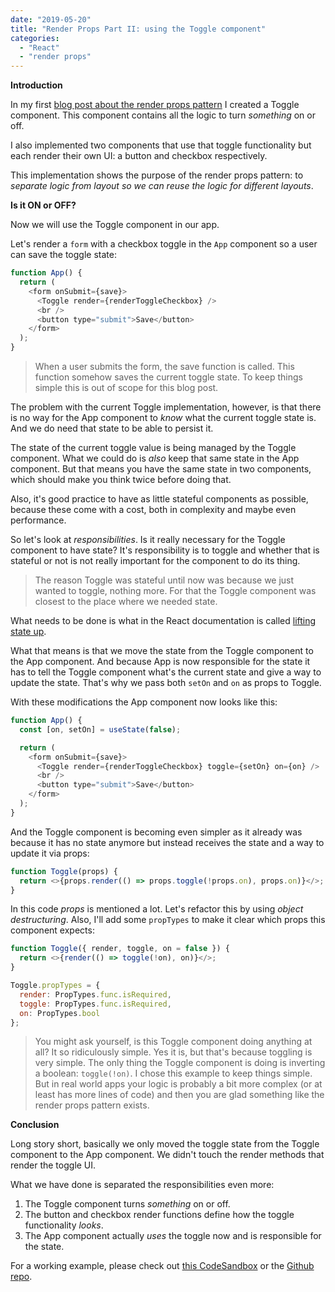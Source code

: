 ```yaml
---
date: "2019-05-20"
title: "Render Props Part II: using the Toggle component"
categories:
  - "React"
  - "render props"
---
```


**Introduction**

In my first [blog post about the render props pattern] I created a Toggle component.
This component contains all the logic to turn _something_ on or off.

I also implemented two components that use that toggle functionality but each
render their own UI: a button and checkbox respectively.

This implementation shows the purpose of the render props pattern: to _separate logic from layout
so we can reuse the logic for different layouts_.

**Is it ON or OFF?**

Now we will use the Toggle component in our app.

Let's render a `form` with a checkbox toggle in the `App` component so a user can save the
toggle state:

```js
function App() {
  return (
    <form onSubmit={save}>
      <Toggle render={renderToggleCheckbox} />
      <br />
      <button type="submit">Save</button>
    </form>
  );
}
```

> When a user submits the form, the save function is called. This function somehow saves the
> current toggle state. To keep things simple this is out of scope for this blog post.

The problem with the current Toggle implementation, however, is that there is no way for
the App component to _know_ what the current toggle state is. And we do need that state
to be able to persist it.

The state of the current toggle value is being managed by the Toggle component. What we
could do is _also_ keep that same state in the App component. But that means you have
the same state in two components, which should make you think twice before doing that.

Also, it's good practice to have as little stateful components as possible, because these come
with a cost, both in complexity and maybe even performance.

So let's look at _responsibilities_. Is it really necessary for the Toggle component to have
state? It's responsibility is to toggle and whether that is stateful or not is not really
important for the component to do its thing.

> The reason Toggle was stateful until now was because we just wanted to toggle, nothing more.
> For that the Toggle component was closest to the place where we needed state.

What needs to be done is what in the React documentation is called [lifting state up].

What that means is that we move the state from the Toggle component to the App component.
And because App is now responsible for the state it has to tell the Toggle component
what's the current state and give a way to update the state. That's why we pass both `setOn`
and `on` as props to Toggle.

With these modifications the App component now looks like this:

```js
function App() {
  const [on, setOn] = useState(false);

  return (
    <form onSubmit={save}>
      <Toggle render={renderToggleCheckbox} toggle={setOn} on={on} />
      <br />
      <button type="submit">Save</button>
    </form>
  );
}
```

And the Toggle component is becoming even simpler as it already was because it has no state anymore
but instead receives the state and a way to update it via props:

```js
function Toggle(props) {
  return <>{props.render(() => props.toggle(!props.on), props.on)}</>;
}
```

In this code _props_ is mentioned a lot. Let's refactor this by using _object destructuring_.
Also, I'll add some `propTypes` to make it clear which props this component expects:

```js
function Toggle({ render, toggle, on = false }) {
  return <>{render(() => toggle(!on), on)}</>;
}

Toggle.propTypes = {
  render: PropTypes.func.isRequired,
  toggle: PropTypes.func.isRequired,
  on: PropTypes.bool
};
```

> You might ask yourself, is this Toggle component doing anything at all? It so ridiculously simple.
> Yes it is, but that's because toggling is very simple. The only thing the Toggle
> component is doing is inverting a boolean: `toggle(!on)`. I chose this example to keep things simple. But in
> real world apps your logic is probably a bit more complex (or at least has more lines of code) and
> then you are glad something like the render props pattern exists.

**Conclusion**

Long story short, basically we only moved the toggle state from the Toggle component to the App
component. We didn't touch the render methods that render the toggle UI.

What we have done is separated the responsibilities even more:

1. The Toggle component turns _something_ on or off.
2. The button and checkbox render functions define how the toggle functionality _looks_.
3. The App component actually _uses_ the toggle now and is responsible for the state.

For a working example, please check out [this CodeSandbox] or the [Github repo].

[blog post about the render props pattern]: https://bouwe.io/day-4-render-props
[lifting state up]: https://reactjs.org/docs/lifting-state-up.html
[this codesandbox]: https://codesandbox.io/s/nqksb
[github repo]: https://github.com/bouwe77/react-render-props-2
